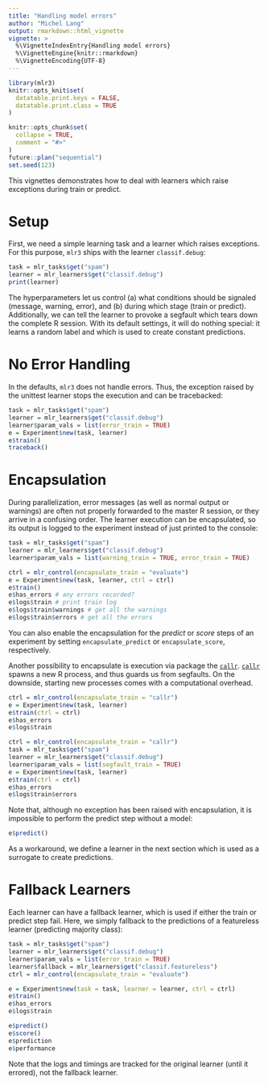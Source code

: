 ```yaml
---
title: "Handling model errors"
author: "Michel Lang"
output: rmarkdown::html_vignette
vignette: >
  %\VignetteIndexEntry{Handling model errors}
  %\VignetteEngine{knitr::rmarkdown}
  %\VignetteEncoding{UTF-8}
---
```


```r
library(mlr3)
knitr::opts_knit$set(
  datatable.print.keys = FALSE,
  datatable.print.class = TRUE
)

knitr::opts_chunk$set(
  collapse = TRUE,
  comment = "#>"
)
future::plan("sequential")
set.seed(123)
```

This vignettes demonstrates how to deal with learners which raise exceptions during train or predict.

# Setup

First, we need a simple learning task and a learner which raises exceptions.
For this purpose, `mlr3` ships with the learner `classif.debug`:
```r
task = mlr_tasks$get("spam")
learner = mlr_learners$get("classif.debug")
print(learner)
```
The hyperparameters let us control (a) what conditions should be signaled (message, warning, error), and (b) during which stage (train or predict).
Additionally, we can tell the learner to provoke a segfault which tears down the complete R session.
With its default settings, it will do nothing special: it learns a random label and which is used to create constant predictions.


# No Error Handling

In the defaults, `mlr3` does not handle errors.
Thus, the exception raised by the unittest learner stops the execution and can be tracebacked:

```r
task = mlr_tasks$get("spam")
learner = mlr_learners$get("classif.debug")
learner$param_vals = list(error_train = TRUE)
e = Experiment$new(task, learner)
e$train()
traceback()
```

# Encapsulation

During parallelization, error messages (as well as normal output or warnings) are often not properly forwarded to the master R session, or they arrive in a confusing order.
The learner execution can be encapsulated, so its output is logged to the experiment instead of just printed to the console:
```r
task = mlr_tasks$get("spam")
learner = mlr_learners$get("classif.debug")
learner$param_vals = list(warning_train = TRUE, error_train = TRUE)

ctrl = mlr_control(encapsulate_train = "evaluate")
e = Experiment$new(task, learner, ctrl = ctrl)
e$train()
e$has_errors # any errors recorded?
e$logs$train # print train log
e$logs$train$warnings # get all the warnings
e$logs$train$errors # get all the errors
```
You can also enable the encapsulation for the *predict* or *score* steps of an experiment by setting `encapsulate_predict` or `encapsulate_score`, respectively.

Another possibility to encapsulate is execution via package the [`callr`](https://cran.r-project.org/package=callr).
[`callr`](https://cran.r-project.org/package=callr) spawns a new R process, and thus guards us from segfaults.
On the downside, starting new processes comes with a computational overhead.
```r
ctrl = mlr_control(encapsulate_train = "callr")
e = Experiment$new(task, learner)
e$train(ctrl = ctrl)
e$has_errors
e$logs$train
```

```r
ctrl = mlr_control(encapsulate_train = "callr")
task = mlr_tasks$get("spam")
learner = mlr_learners$get("classif.debug")
learner$param_vals = list(segfault_train = TRUE)
e = Experiment$new(task, learner)
e$train(ctrl = ctrl)
e$has_errors
e$logs$train$errors
```

Note that, although no exception has been raised with encapsulation, it is impossible to perform the predict step without a model:
```r
e$predict()
```

As a workaround, we define a learner in the next section which is used as a surrogate to create predictions.


# Fallback Learners

Each learner can have a fallback learner, which is used if either the train or predict step fail.
Here, we simply fallback to the predictions of a featureless learner (predicting majority class):

```r
task = mlr_tasks$get("spam")
learner = mlr_learners$get("classif.debug")
learner$param_vals = list(error_train = TRUE)
learner$fallback = mlr_learners$get("classif.featureless")
ctrl = mlr_control(encapsulate_train = "evaluate")

e = Experiment$new(task = task, learner = learner, ctrl = ctrl)
e$train()
e$has_errors
e$logs$train

e$predict()
e$score()
e$prediction
e$performance
```

Note that the logs and timings are tracked for the original learner (until it errored), not the fallback learner.
